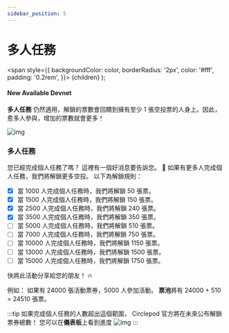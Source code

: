 ```yaml
---
sidebar_position: 5
---
```


# 多人任務

  <span
    style={{
      backgroundColor: color,
      borderRadius: '2px',
      color: '#fff',
      padding: '0.2rem',
    }}>
    {children}
  </span>
);

#### New Available <Highlight color="#25c2a0">Devnet</Highlight>


**多人任務** 仍然適用，解鎖的票數會回饋到擁有至少 1 張空投票的人身上。因此，愈多人參與，增加的票數就會更多！

![img](/img/event/tickets.png)


### 多人任務
您已經完成個人任務了嗎？ 這裡有一個好消息要告訴您。 👏
如果有更多人完成個人任務，我們將解鎖更多空投。 以下為解鎖規則：

- [x] 當 1000 人完成個人任務時，我們將解鎖 50 張票。
- [x] 當 1500 人完成個人任務時，我們將解鎖 150 張票。
- [x] 當 2500 人完成個人任務時，我們將解鎖 240 張票。
- [x] 當 3500 人完成個人任務時，我們將解鎖 350 張票。
- [ ] 當 5000 人完成個人任務時，我們將解鎖 510 張票。
- [ ] 當 7000 人完成個人任務時，我們將解鎖 750 張票。
- [ ] 當 10000 人完成個人任務時，我們將解鎖 1150 張票。
- [ ] 當 13000 人完成個人任務時，我們將解鎖 1500 張票。
- [ ] 當 15000 人完成個人任務時，我們將解鎖 1750 張票。

快將此活動分享給您的朋友！ 🔥

例如：
如果有 24000 張活動票券，5000 人參加活動。 **票池**將有 24000 + 510 = 24510 張票。

:::tip
如果完成個人任務的人數超出這個範圍，
Circlepod 官方將在未來公布解鎖票券總數！
您可以在**儀表板**上看到進度
![img](/img/event/stake.png)
:::